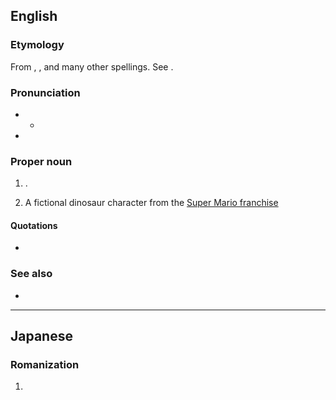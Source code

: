 {{also|yoshi|yōshi}}
==English==

===Etymology===
From {{uder|en|ja|ヨッシー|tr=Yosshī||Yoshi|pos=the ''[[w:Super Mario Brothers|Super Mario Brothers]]'' dinosaur character}}, {{m|ja|義|tr=Yoshi|pos=common Japanese male given name}}, and many other spellings. See {{ja-l|よし}}.

===Pronunciation===
* {{IPA|en|/ˈjəʊʃi/|/ˈjɒʃi/}}
** {{audio|en|LL-Q1860 (eng)-Vealhurl-Yoshi.wav|Audio (UK)}}
* {{rhymes|en|əʊʃi|ɒʃi|s=2}}

===Proper noun===
{{en-proper noun}}

# {{given name|en|A=A Japanese|from=Japanese|male}}.
#A fictional dinosaur character from the [[Wikipedia:Mario (franchise)|Super Mario franchise]]

====Quotations====
* {{seeCites|en}}

===See also===
* {{pedialite|Yoshi}}

----

==Japanese==

===Romanization===
{{ja-romaji}}

# {{ja-romanization of|よし}}